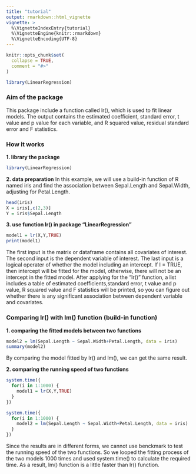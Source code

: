 ```yaml
---
title: "tutorial"
output: rmarkdown::html_vignette
vignette: >
  %\VignetteIndexEntry{tutorial}
  %\VignetteEngine{knitr::rmarkdown}
  %\VignetteEncoding{UTF-8}
---
```


```r
knitr::opts_chunk$set(
  collapse = TRUE,
  comment = "#>"
)
```

```r
library(LinearRegression)
```

### Aim of the package

This package include a function called lr(), which is used to fit linear models. The output contains the estimated coefficient, standard error, t value and p value for each variable, and R squared value, residual standard error and F statistics.

### How it works

**1. library the package**
```r
library(LinearRegression)
```

**2. data preparation**
In this example, we will use a build-in function of R named iris and find the association between Sepal.Length and Sepal.Width, adjusting for Petal.Length.

```r
head(iris)
X = iris[,c(2,3)]
Y = iris$Sepal.Length
```

**3. use function lr() in package "LinearRegression"**

```r
model1 = lr(X,Y,TRUE)
print(model1)
```

The first input is the matrix or dataframe contains all covariates of interest. The second input is the dependent variable of interest. The last input is a logical operater of whether the model including an intercept. If I = TRUE, then intercept will be fitted for the model, otherwise, there will not be an intercept in the fitted model. After applying for the "lr()" function, a list includes a table of estimated coefficients,standard error, t value and p value, R squared value and F statistics will be printed, so you can figure out whether there is any significant association between dependent variable and covariates.

### Comparing lr() with lm() function (build-in function)

**1. comparing the fitted models between two functions**
```r

model2 = lm(Sepal.Length ~ Sepal.Width+Petal.Length, data = iris)
summary(model2)

```

By comparing the model fitted by lr() and lm(), we can get the same result.

**2. comparing the running speed of two functions**

```r
system.time({
  for(i in 1:1000) {
    model1 = lr(X,Y,TRUE)
  }
})

system.time({
  for(i in 1:1000) {
    model2 = lm(Sepal.Length ~ Sepal.Width+Petal.Length, data = iris)
  }
})
```

Since the results are in different forms, we cannot use benckmark to test the running speed of the two functions. So we looped the fitting process of the two models 1000 times and used system.time() to calculate the required time. As a result, lm() function is a little faster than lr() function.
